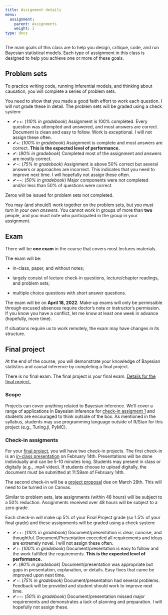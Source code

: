 ```yaml
---
title: Assignment details
menu:
  assignment:
    parent: Assignments
    weight: 1
type: docs
---
```


The main goals of this class are to help you design, critique, code, and run Bayesian statistical models. Each type of assignment in this class is designed to help you achieve one or more of these goals.

## Problem sets

To practice writing code, running inferential models, and thinking about causation, you will complete a series of problem sets. 

You need to show that you made a good faith effort to work each question. I will not grade these in detail. The problem sets will be graded using a check system:

- ✔++: (*110% in gradebook*) Assignment is 100% completed. Every question was attempted and answered, and most answers are correct. Document is clean and easy to follow. Work is exceptional. I will not assign these often.
- ✔+: (*100% in gradebook*) Assignment is complete and most answers are correct. **This is the expected level of performance.**
- ✔: (*90% in gradebook*) Completed most of the assignment and answers are mostly correct. 
- ✔−: (*75% in gradebook*) Assignment is above 50% correct but several answers or approaches are incorrect. This indicates that you need to improve next time. I will hopefully not assign these often.
- ✔−−: (*50% in gradebook*) Major components were not completed and/or less than 50% of questions were correct.

Zeros will be issued for problem sets not completed.

You may (and should!) work together on the problem sets, but *you must turn in your own answers.* You cannot work in groups of more than **two** people, and you must note who participated in the group in your assignment.

## Exam

There will be **one exam** in the course that covers most lectures materials. 

The exam will be:

* in-class, paper, and without notes; 

* largely consist of lecture check-in questions, lecture/chapter readings, and problem sets;

* multiple choice questions with short answer questions.

The exam will be on **April 18, 2022**. Make-up exams will only be permissible through excused absences require doctor's note or instructor's permission. If you know you have a conflict, let me know at least one week in advance (hopefully, more time).

If situations require us to work remotely, the exam may have changes in its structure.

## Final project

At the end of the course, you will demonstrate your knowledge of Bayesian statistics and causal inference by completing a final project.

There is no final exam. The final project is your final exam. [Details for the final project.](/assignment/final-project/)

### Scope

Projects can cover anything related to Bayesian inference. We'll cover a range of applications in Bayesian inference for [check-in assigment 1](/assignment/01-project/) and students are encouraged to think outside of the box. As mentioned in the syllabus, students may use programming language outside of R/Stan for this project (e.g., Turing.jl, PyMC).

### Check-in assigments

For your [final project](/assignment/final-project/), you will have two check-in projects. 
The first check-in is an [in-class presentation](/assignment/01-project/) on February 14th. Presentations will be done individually and can be 5-10 minutes long. Students may present in class or digitally (e.g., .mp4 video). If students choose to upload digitally, the document must be submitted at 11:59am of February 14th.

The second check-in will be a [project proposal](/assignment/02-project/) due on March 28th. This will need to be turned in on Canvas. 

Similar to problem sets, late assignments (within 48 hours) will be subject to a 50% reduction. Assignments received over 48 hours will be subject to a zero grade. 

Each check-in will make up 5% of your Final Project grade (so 1.5% of your final grade) and these assignments will be graded using a check system:

- ✔++: (*110% in gradebook*) Document/presentation is clear, concise, and thoughtful. Document/Presentation exceeded all requirements and ideas are extremely novel. I will not assign these often.
- ✔+: (*100% in gradebook*) Document/presentation is easy to follow and the work fulfilled the requirements. **This is the expected level of performance.**
- ✔: (*90% in gradebook*) Document/presentation was appropriate but gaps in presentation, explanation, or details. Easy fixes that came be improved upon next time.
- ✔−: (*75% in gradebook*) Document/presentation had several problems. Feedback will be provided and student should work to improve next time. 
- ✔−−: (*50% in gradebook*) Document/presentation missed major requirements and demonstrates a lack of planning and preparation. I will hopefully not assign these.